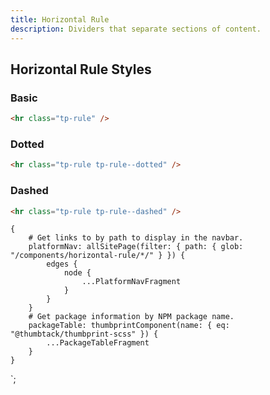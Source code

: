```yaml
---
title: Horizontal Rule
description: Dividers that separate sections of content.
---
```



<ComponentHeader data={props.data} />

## Horizontal Rule Styles

### Basic

```html
<hr class="tp-rule" />
```

### Dotted

```html
<hr class="tp-rule tp-rule--dotted" />
```

### Dashed

```html
<hr class="tp-rule tp-rule--dashed" />
```

<ComponentFooter data={props.data} />

    {
        # Get links to by path to display in the navbar.
        platformNav: allSitePage(filter: { path: { glob: "/components/horizontal-rule/*/" } }) {
            edges {
                node {
                    ...PlatformNavFragment
                }
            }
        }
        # Get package information by NPM package name.
        packageTable: thumbprintComponent(name: { eq: "@thumbtack/thumbprint-scss" }) {
            ...PackageTableFragment
        }
    }
`;
